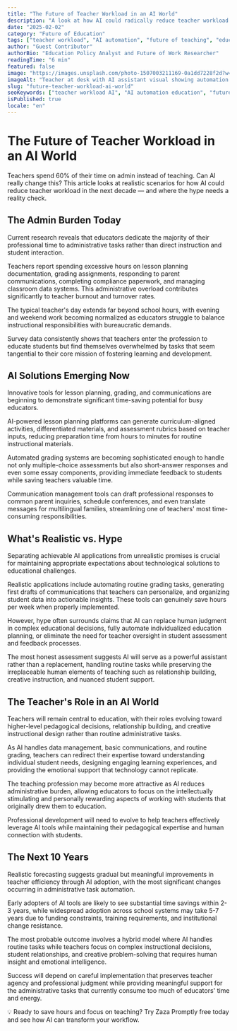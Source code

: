 ```yaml
---
title: "The Future of Teacher Workload in an AI World"
description: "A look at how AI could radically reduce teacher workload over the next decade—what's realistic and what's hype."
date: "2025-02-02"
category: "Future of Education"
tags: ["teacher workload", "AI automation", "future of teaching", "educational efficiency", "work-life balance"]
author: "Guest Contributor"
authorBio: "Education Policy Analyst and Future of Work Researcher"
readingTime: "6 min"
featured: false
image: "https://images.unsplash.com/photo-1507003211169-0a1dd7228f2d?w=800&h=400&fit=crop&auto=format"
imageAlt: "Teacher at desk with AI assistant visual showing automation and efficiency"
slug: "future-teacher-workload-ai-world"
seoKeywords: ["teacher workload AI", "AI automation education", "future of teaching workload", "teacher efficiency AI", "educational AI productivity"]
isPublished: true
locale: "en"
---
```


# The Future of Teacher Workload in an AI World

Teachers spend 60% of their time on admin instead of teaching. Can AI really change this? This article looks at realistic scenarios for how AI could reduce teacher workload in the next decade — and where the hype needs a reality check.

## The Admin Burden Today

Current research reveals that educators dedicate the majority of their professional time to administrative tasks rather than direct instruction and student interaction.

Teachers report spending excessive hours on lesson planning documentation, grading assignments, responding to parent communications, completing compliance paperwork, and managing classroom data systems. This administrative overload contributes significantly to teacher burnout and turnover rates.

The typical teacher's day extends far beyond school hours, with evening and weekend work becoming normalized as educators struggle to balance instructional responsibilities with bureaucratic demands.

Survey data consistently shows that teachers enter the profession to educate students but find themselves overwhelmed by tasks that seem tangential to their core mission of fostering learning and development.

## AI Solutions Emerging Now

Innovative tools for lesson planning, grading, and communications are beginning to demonstrate significant time-saving potential for busy educators.

AI-powered lesson planning platforms can generate curriculum-aligned activities, differentiated materials, and assessment rubrics based on teacher inputs, reducing preparation time from hours to minutes for routine instructional materials.

Automated grading systems are becoming sophisticated enough to handle not only multiple-choice assessments but also short-answer responses and even some essay components, providing immediate feedback to students while saving teachers valuable time.

Communication management tools can draft professional responses to common parent inquiries, schedule conferences, and even translate messages for multilingual families, streamlining one of teachers' most time-consuming responsibilities.

## What's Realistic vs. Hype

Separating achievable AI applications from unrealistic promises is crucial for maintaining appropriate expectations about technological solutions to educational challenges.

Realistic applications include automating routine grading tasks, generating first drafts of communications that teachers can personalize, and organizing student data into actionable insights. These tools can genuinely save hours per week when properly implemented.

However, hype often surrounds claims that AI can replace human judgment in complex educational decisions, fully automate individualized education planning, or eliminate the need for teacher oversight in student assessment and feedback processes.

The most honest assessment suggests AI will serve as a powerful assistant rather than a replacement, handling routine tasks while preserving the irreplaceable human elements of teaching such as relationship building, creative instruction, and nuanced student support.

## The Teacher's Role in an AI World

Teachers will remain central to education, with their roles evolving toward higher-level pedagogical decisions, relationship building, and creative instructional design rather than routine administrative tasks.

As AI handles data management, basic communications, and routine grading, teachers can redirect their expertise toward understanding individual student needs, designing engaging learning experiences, and providing the emotional support that technology cannot replicate.

The teaching profession may become more attractive as AI reduces administrative burden, allowing educators to focus on the intellectually stimulating and personally rewarding aspects of working with students that originally drew them to education.

Professional development will need to evolve to help teachers effectively leverage AI tools while maintaining their pedagogical expertise and human connection with students.

## The Next 10 Years

Realistic forecasting suggests gradual but meaningful improvements in teacher efficiency through AI adoption, with the most significant changes occurring in administrative task automation.

Early adopters of AI tools are likely to see substantial time savings within 2-3 years, while widespread adoption across school systems may take 5-7 years due to funding constraints, training requirements, and institutional change resistance.

The most probable outcome involves a hybrid model where AI handles routine tasks while teachers focus on complex instructional decisions, student relationships, and creative problem-solving that requires human insight and emotional intelligence.

Success will depend on careful implementation that preserves teacher agency and professional judgment while providing meaningful support for the administrative tasks that currently consume too much of educators' time and energy.

💡 Ready to save hours and focus on teaching? Try Zaza Promptly free today and see how AI can transform your workflow.